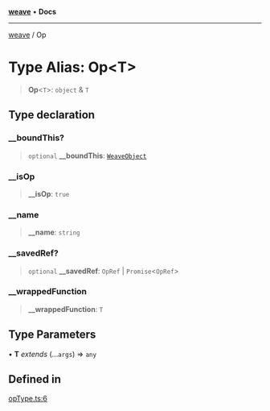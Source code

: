 [**weave**](../index.mdx) • **Docs**

***

[weave](../index.mdx) / Op

# Type Alias: Op\<T\>

> **Op**\<`T`\>: `object` & `T`

## Type declaration

### \_\_boundThis?

> `optional` **\_\_boundThis**: [`WeaveObject`](../classes/WeaveObject.mdx)

### \_\_isOp

> **\_\_isOp**: `true`

### \_\_name

> **\_\_name**: `string`

### \_\_savedRef?

> `optional` **\_\_savedRef**: `OpRef` \| `Promise`\<`OpRef`\>

### \_\_wrappedFunction

> **\_\_wrappedFunction**: `T`

## Type Parameters

• **T** *extends* (...`args`) => `any`

## Defined in

[opType.ts:6](https://github.com/wandb/weave/blob/e2313369cb35bc1b6f97c70539926dd951ead21e/sdks/node/src/opType.ts#L6)
